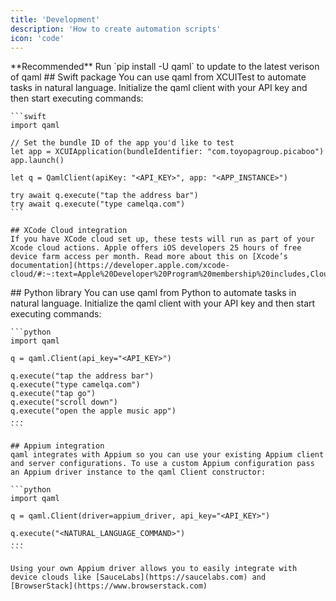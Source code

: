 ```yaml
---
title: 'Development'
description: 'How to create automation scripts'
icon: 'code'
---
```


  <Info>
  **Recommended** Run `pip install -U qaml` to update to the latest verison of qaml
  </Info>

<Tabs>
  <Tab title="Swift">
    ## Swift package
    You can use qaml from XCUITest to automate tasks in natural language. Initialize the qaml client with your API key and then start executing commands:

    ```swift
    import qaml

    // Set the bundle ID of the app you'd like to test
    let app = XCUIApplication(bundleIdentifier: "com.toyopagroup.picaboo")
    app.launch()

    let q = QamlClient(apiKey: "<API_KEY>", app: "<APP_INSTANCE>")

    try await q.execute("tap the address bar")
    try await q.execute("type camelqa.com")
    ```

    ## XCode Cloud integration
    If you have XCode cloud set up, these tests will run as part of your Xcode cloud actions. Apple offers iOS developers 25 hours of free device farm access per month. Read more about this on [Xcode’s documentation](https://developer.apple.com/xcode-cloud/#:~:text=Apple%20Developer%20Program%20membership%20includes,Cloud%20monthly%20subscriptions%20are%20available.&text=Upgrade%20or%20downgrade%20your%20subscription%20at%20any%20time.).

  </Tab>
  <Tab title="Python">
    ## Python library
    You can use qaml from Python to automate tasks in natural language. Initialize the qaml client with your API key and then start executing commands:

    ```python
    import qaml

    q = qaml.Client(api_key="<API_KEY>")

    q.execute("tap the address bar")
    q.execute("type camelqa.com")
    q.execute("tap go")
    q.execute("scroll down")
    q.execute("open the apple music app")
    ...
    ```

    ## Appium integration
    qaml integrates with Appium so you can use your existing Appium client and server configurations. To use a custom Appium configuration pass an Appium driver instance to the qaml Client constructor:

    ```python
    import qaml

    q = qaml.Client(driver=appium_driver, api_key="<API_KEY>")

    q.execute("<NATURAL_LANGUAGE_COMMAND>")
    ...
    ```

    Using your own Appium driver allows you to easily integrate with device clouds like [SauceLabs](https://saucelabs.com) and [BrowserStack](https://www.browserstack.com)
  </Tab>
</Tabs>

